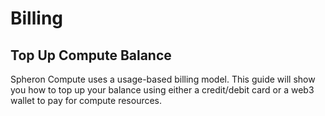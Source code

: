 

# Billing

## Top Up Compute Balance

Spheron Compute uses a usage-based billing model. This guide will show you how to top up your balance using either a credit/debit card or a web3 wallet to pay for compute resources.

<TopupGuide />

<Navigation name="Billing" />
